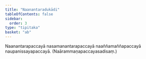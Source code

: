 ```yaml
---
title: "Naanantaradukādi"
tableOfContents: false
sidebar:
  order: 3
type: "tipitaka"
basket: "ab"
---
```



<DynamicBreadcrumb />

<Division number="155">

<Paragraph number="553">
Naanantarapaccayā nasamanantarapaccayā naaññamaññapaccayā naupanissayapaccayā. (Naārammaṇapaccayasadisaṃ.)
</Paragraph>
</Division>